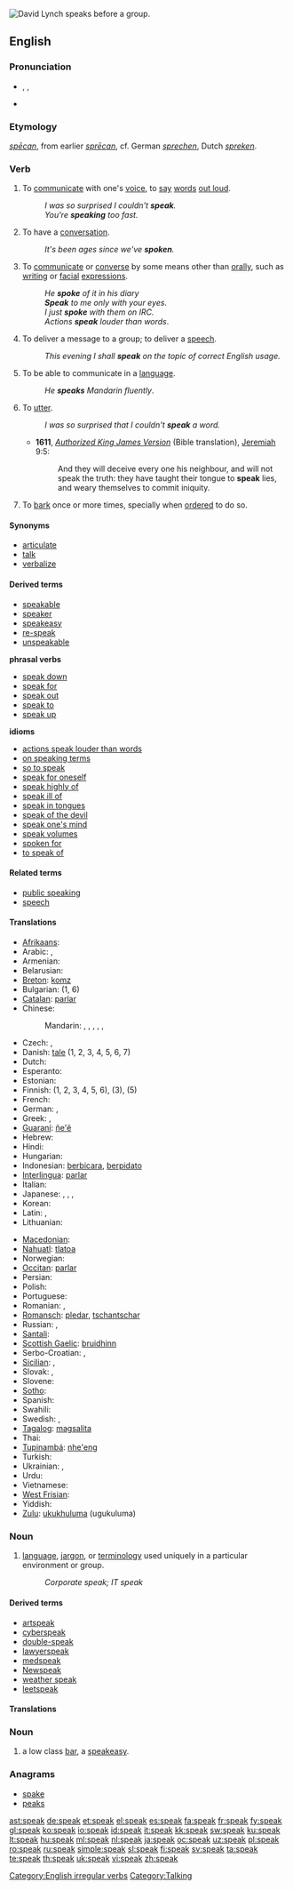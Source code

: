 {{wikipedia}}
[[File:David Lynch -microphone -10Aug2007-2p.jpg|thumb|right|[[w:David Lynch|David Lynch]] speaks before a group.]]
{{also|-speak}}
==English==

{{rank|free|return|call|354|speak|land|why|women}}

===Pronunciation===
* {{enPR|spēk}}, {{IPA|/spiːk/}}, {{SAMPA|/spi:k/}}
* {{audio|en-us-speak.ogg|Audio (US)}}
*: {{rhymes|iːk}}

===Etymology===
{{etyl|ang}} ''[[specan|spēcan]]'', from earlier ''[[sprecan|sprēcan]]'', cf. German ''[[sprechen]]'', Dutch ''[[spreken]]''.

===Verb===
{{en-verb|'''[[speaks]]''' ''or {{archaic}}'' '''[[speaketh]]'''|speaking|'''[[spoke]]''' ''or {{archaic}}'' '''[[spake]]'''|spoken}}

# {{intransitive}} To [[communicate]] with one's [[voice]], to [[say]] [[word]]s [[out loud]].
#: ''I was so surprised I couldn't '''speak'''.''
#: ''You're '''speaking''' too fast.''
# {{intransitive}} To have a [[conversation]].
#: ''It's been ages since we've '''spoken'''.''
# {{context|by extension}} To [[communicate]] or [[converse]] by some means other than [[orally]], such as [[writing]] or [[facial]] [[expressions]].
#: ''He '''spoke''' of it in his diary''
#: '' '''Speak''' to me only with your eyes.''
#: ''I just '''spoke''' with them on IRC.''
#: ''Actions '''speak''' louder than words''.
# {{intransitive}} To deliver a message to a group; to deliver a [[speech]].
#: ''This evening I shall '''speak''' on the topic of correct English usage.''
# {{transitive}} To be able to communicate in a [[language]].
#: ''He '''speaks''' Mandarin fluently''.
# {{transitive}} To [[utter]].
#: ''I was so surprised that I couldn't '''speak''' a word.''
#* '''1611''', ''[[w:Authorized King James Version|Authorized King James Version]]'' (Bible translation), [[w:Book of Jeremiah|Jeremiah]] 9:5:
#*: And they will deceive every one his neighbour, and will not speak the truth: they have taught their tongue to '''speak''' lies, and weary themselves to commit iniquity.
# {{intransitive|of a dog}} To [[bark]] once or more times, specially when [[order]]ed to do so.

====Synonyms====
* [[articulate]]
* [[talk]]
* [[verbalize]]

====Derived terms====
* [[speakable]]
* [[speaker]]
* [[speakeasy]]
* [[re-speak]]
* [[unspeakable]]

'''phrasal verbs'''
* [[speak down]]
* [[speak for]]
* [[speak out]]
* [[speak to]]
* [[speak up]]
'''idioms'''
* [[actions speak louder than words]]
* [[on speaking terms]]
* [[so to speak]]
* [[speak for oneself]]
* [[speak highly of]]
* [[speak ill of]]
* [[speak in tongues]]
* [[speak of the devil]]
* [[speak one's mind]]
* [[speak volumes]]
* [[spoken for]]
* [[to speak of]]

====Related terms====
* [[public speaking]]
* [[speech]]

====Translations====
{{trans-top}}
* [[Afrikaans]]: {{t-|af|praat|xs=Afrikaans}}
* Arabic: {{t|ar|تحدث|tr=taHáddatha|sc=Arab}},  {{t|ar|تكلم|tr=takállama|sc=Arab}}
* Armenian: {{t+|hy|խոսել|tr=khosel}}
* Belarusian: {{t|be|гаварыць|tr=havarýc’|sc=Cyrl}}
* [[Breton]]: [[komz]]
* Bulgarian: {{t|bg|говоря|tr=govorja|sc=Cyrl}} (1, 6)
* [[Catalan]]: [[parlar]]
* Chinese:
*: Mandarin: {{t|zh|説|sc=Hani}},  {{t|zh|说|tr=shuō|sc=Hani}},  {{t|zh|説話|sc=Hani}},  {{t|zh|说话|tr=shuōhuà|sc=Hani}},  {{t|zh|講|sc=Hani}},  {{t|zh|讲|tr=jiǎng|sc=Hani}}
* Czech: {{t+|cs|mluvit}},  {{t|cs|hovořit}}
* Danish: [[tale#Danish|tale]] (1, 2, 3, 4, 5, 6, 7)
* Dutch: {{t+|nl|spreken}}
* Esperanto: {{t-|eo|paroli|xs=Esperanto}}
* Estonian: {{t-|et|rääkima}}
* Finnish: {{t|fi|puhua}} (1, 2, 3, 4, 5, 6), {{t|fi|kertoa}} (3), {{t|fi|pitää puhe}} (5)
* French: {{t+|fr|parler}}
* German: {{t+|de|sprechen}},  {{t|de|reden}}
* Greek: {{t+|el|μιλώ|tr=miló}}, {{t+|el|λέω|tr=léo}}
* [[Guaraní]]: [[ñe'ẽ]]
* Hebrew: {{t+|he|דיבר|tr=dibér}}
* Hindi: {{t+|hi|बोलना|tr=bolnā|sc=Deva}}
* Hungarian: {{t+|hu|beszél}}
* Indonesian: [[bicara|berbicara]], [[pidato|berpidato]]
* [[Interlingua]]: [[parlar]]
* Italian: {{t+|it|parlare}}
* Japanese: {{t+|ja|話す|tr=hanasu}}, {{t-|ja|語る|tr=kataru}}, {{t+|ja|言う|tr=iu}},  {{t|ja|しゃべる|tr=shaberu|sc=Jpan}}
* Korean: {{t|ko|말하다|tr=malhada|sc=Kore}}
* Latin: {{t-|la|dicere}},  {{t-|la|fabulari}}
* Lithuanian: {{t+|lt|kalbėti|xs=Lithuanian}}
{{trans-mid}}
* [[Macedonian]]: {{t|mk|зборува|tr=zboruva|sc=Cyrl}}
* [[Nahuatl]]: [[tlatoa]]
* Norwegian: {{t+|no|snakke}}
* [[Occitan]]: [[parlar]]
* Persian: {{t|fa|حرف زدن|tr=harf zadan|sc=fa-Arab}}
* Polish: {{t+|pl|mówić}}
* Portuguese: {{t+|pt|falar}}
* Romanian: {{t+|ro|vorbi}}, {{t+|ro|discuta}}
* [[Romansch]]: [[pledar]],  [[tschantschar]]
* Russian: {{t|ru|говорить|tr=govorít’|sc=Cyrl}} {{impf}},  {{t|ru|разговаривать|tr=razgovárivat’|sc=Cyrl}} {{impf}}
* [[Santali]]: {{tø|sat|ᱨᱳᱲ|tr=rorr|sc=Olck}}
* [[Scottish Gaelic]]: [[bruidhinn]]
* Serbo-Croatian: {{t|sh|говорити|sc=Cyrl}},  {{t|sh|govoriti}}
* [[Sicilian]]: {{t+|scn|parrari|xs=Sicilian}},  {{t|scn|parlari|xs=Sicilian}}
* Slovak: {{t|sk|hovoriť}},  {{t|sk|rozprávať}}
* Slovene: {{t|sl|govoriti}}
* [[Sotho]]: {{t+|st|bua|xs=Sotho}}
* Spanish: {{t+|es|hablar}}
* Swahili: {{t-|sw|ongea|xs=Swahili}}
* Swedish: {{t+|sv|tala}},  {{t+|sv|prata}}
* [[Tagalog]]: [[magsalita]]
* Thai: {{t|th|พูด|tr=pôot|sc=Thai}}
* [[Tupinambá]]: [[nhe'eng]]
* Turkish: {{t+|tr|konuşmak}}
* Ukrainian: {{t|uk|говорити|tr=hovoryty|sc=Cyrl}},  {{t|uk|розмовляти|tr=rozmovljáty|sc=Cyrl}}
* Urdu: {{t|ur|بولنا|tr=bolnā|sc=ur-Arab}}
* Vietnamese: {{t|vi|nói}}
* [[West Frisian]]: {{t-|fy|sprekke|xs=West Frisian}}
* Yiddish: {{t|yi|רעדן|tr=redn|sc=yi-Hebr}}
* [[Zulu]]: [[ukukhuluma]] (ugukuluma)
{{trans-bottom}}

===Noun===
{{en-noun|-}}

# [[language]], [[jargon]], or [[terminology]] used uniquely in a particular environment or group.
#: ''Corporate speak; IT speak''

====Derived terms====
* [[artspeak]]
* [[cyberspeak]]
* [[double-speak]]
* [[lawyerspeak]]
* [[medspeak]]
* [[Newspeak]]
* [[weather speak]]
* [[leetspeak]]

====Translations====
{{trans-top|jargon/terminology}}
{{trans-mid}}
{{trans-bottom}}

===Noun===
{{en-noun}}

# {{dated}} a low class [[bar]], a [[speakeasy]].

===Anagrams===
* [[spake]]
* [[peaks]]

[[Category:English irregular verbs]]
[[Category:Talking]]

[[ast:speak]]
[[de:speak]]
[[et:speak]]
[[el:speak]]
[[es:speak]]
[[fa:speak]]
[[fr:speak]]
[[fy:speak]]
[[gl:speak]]
[[ko:speak]]
[[io:speak]]
[[id:speak]]
[[it:speak]]
[[kk:speak]]
[[sw:speak]]
[[ku:speak]]
[[lt:speak]]
[[hu:speak]]
[[ml:speak]]
[[nl:speak]]
[[ja:speak]]
[[oc:speak]]
[[uz:speak]]
[[pl:speak]]
[[ro:speak]]
[[ru:speak]]
[[simple:speak]]
[[sl:speak]]
[[fi:speak]]
[[sv:speak]]
[[ta:speak]]
[[te:speak]]
[[th:speak]]
[[uk:speak]]
[[vi:speak]]
[[zh:speak]]